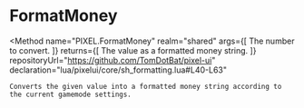 
# FormatMoney
<Method
	name="PIXEL.FormatMoney"
	realm="shared"
	args={[
		<Argument type="number" name="value">The number to convert.</Argument>
	]}
	returns={[
		<ReturnValue type="string">The value as a formatted money string.</ReturnValue>
	]}
	repositoryUrl="https://github.com/TomDotBat/pixel-ui"
	declaration="lua/pixelui/core/sh_formatting.lua#L40-L63"
>
	Converts the given value into a formatted money string according to the current gamemode settings.
</Method>